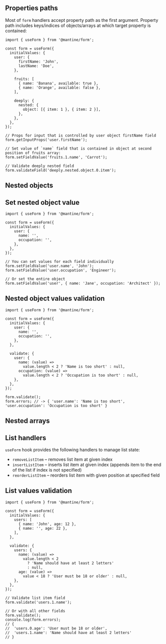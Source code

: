 

## Properties paths

Most of `form` handlers accept property path as the first argument.
Property path includes keys/indices of objects/arrays at which target property is contained:

```tsx
import { useForm } from '@mantine/form';

const form = useForm({
  initialValues: {
    user: {
      firstName: 'John',
      lastName: 'Doe',
    },

    fruits: [
      { name: 'Banana', available: true },
      { name: 'Orange', available: false },
    ],

    deeply: {
      nested: {
        object: [{ item: 1 }, { item: 2 }],
      },
    },
  },
});

// Props for input that is controlled by user object firstName field
form.getInputProps('user.firstName');

// Set value of `name` field that is contained in object at second position of fruits array:
form.setFieldValue('fruits.1.name', 'Carrot');

// Validate deeply nested field
form.validateField('deeply.nested.object.0.item');
```

## Nested objects

<Demo data={FormDemos.nested} />

## Set nested object value

```tsx
import { useForm } from '@mantine/form';

const form = useForm({
  initialValues: {
    user: {
      name: '',
      occupation: '',
    },
  },
});

// You can set values for each field individually
form.setFieldValue('user.name', 'John');
form.setFieldValue('user.occupation', 'Engineer');

// Or set the entire object
form.setFieldValue('user', { name: 'Jane', occupation: 'Architect' });
```

## Nested object values validation

```tsx
import { useForm } from '@mantine/form';

const form = useForm({
  initialValues: {
    user: {
      name: '',
      occupation: '',
    },
  },

  validate: {
    user: {
      name: (value) =>
        value.length < 2 ? 'Name is too short' : null,
      occupation: (value) =>
        value.length < 2 ? 'Occupation is too short' : null,
    },
  },
});

form.validate();
form.errors; // -> { 'user.name': 'Name is too short', 'user.occupation': 'Occupation is too short' }
```

## Nested arrays

<Demo data={FormDemos.lists} />

## List handlers

`useForm` hook provides the following handlers to manage list state:

- `removeListItem` – removes list item at given index
- `insertListItem` – inserts list item at given index (appends item to the end of the list if index is not specified)
- `reorderListItem` – reorders list item with given position at specified field

## List values validation

```tsx
import { useForm } from '@mantine/form';

const form = useForm({
  initialValues: {
    users: [
      { name: 'John', age: 12 },
      { name: '', age: 22 },
    ],
  },

  validate: {
    users: {
      name: (value) =>
        value.length < 2
          ? 'Name should have at least 2 letters'
          : null,
      age: (value) =>
        value < 18 ? 'User must be 18 or older' : null,
    },
  },
});

// Validate list item field
form.validate('users.1.name');

// Or with all other fields
form.validate();
console.log(form.errors);
// {
//  'users.0.age': 'User must be 18 or older',
//  'users.1.name': 'Name should have at least 2 letters'
// }
```
